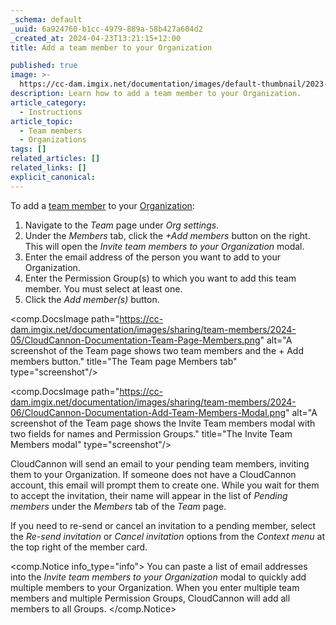 ```yaml
---
_schema: default
_uuid: 6a924760-b1cc-4979-889a-58b427a604d2
_created_at: 2024-04-23T13:21:15+12:00
title: Add a team member to your Organization

published: true
image: >-
  https://cc-dam.imgix.net/documentation/images/default-thumbnail/2023-Q4/CloudCannon-Documentation-Thumbnail.png
description: Learn how to add a team member to your Organization.
article_category:
  - Instructions
article_topic:
  - Team members
  - Organizations
tags: []
related_articles: []
related_links: []
explicit_canonical:
---
```

To add a [team member](/documentation/articles/what-is-a-team-member/) to your [Organization](/documentation/articles/what-is-an-organization/):

1. Navigate to the *Team* page under *Org settings*.
2. Under the *Members* tab, click the *\+Add members* button on the right. This will open the *Invite team members to your Organization* modal.
3. Enter the email address of the person you want to add to your Organization.
4. Enter the Permission Group(s) to which you want to add this team member. You must select at least one.
5. Click the *Add member(s)* button.

<comp.DocsImage path="https://cc-dam.imgix.net/documentation/images/sharing/team-members/2024-05/CloudCannon-Documentation-Team-Page-Members.png" alt="A screenshot of the Team page shows two team members and the + Add members button." title="The Team page Members tab" type="screenshot"/>

<comp.DocsImage path="https://cc-dam.imgix.net/documentation/images/sharing/team-members/2024-06/CloudCannon-Documentation-Add-Team-Members-Modal.png" alt="A screenshot of the Team page shows the Invite Team members modal with two fields for names and Permission Groups." title="The Invite Team Members modal" type="screenshot"/>

CloudCannon will send an email to your pending team members, inviting them to your Organization. If someone does not have a CloudCannon account, this email will prompt them to create one. While you wait for them to accept the invitation, their name will appear in the list of *Pending members* under the *Members* tab of the *Team* page.

If you need to re-send or cancel an invitation to a pending member, select the *Re-send invitation* or *Cancel invitation* options from the *Context menu* at the top right of the member card.

<comp.Notice info_type="info">
  You can paste a list of email addresses into the *Invite team members to your Organization* modal to quickly add multiple members to your Organization. When you enter multiple team members and multiple Permission Groups, CloudCannon will add all members to all Groups.
</comp.Notice>